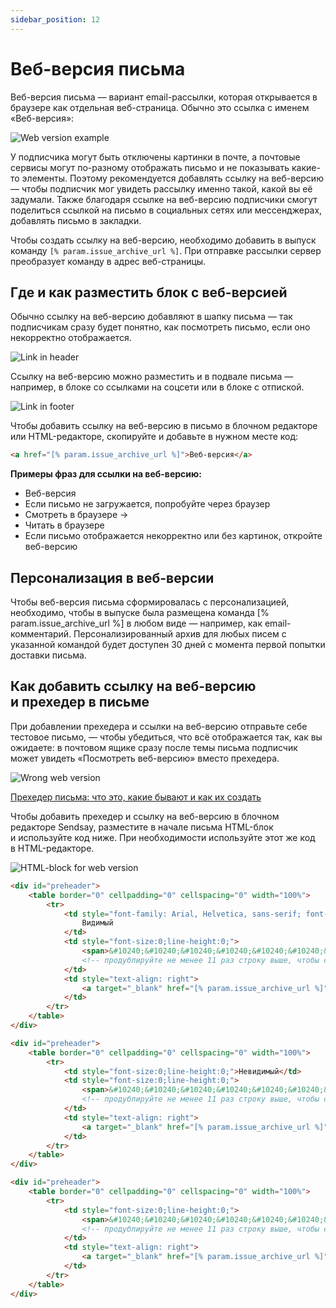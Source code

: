 ```yaml
---
sidebar_position: 12
---
```




# Веб-версия письма

Веб-версия письма — вариант email-рассылки, которая открывается в браузере как отдельная веб-страница. Обычно это ссылка с именем «Веб-версия»: 

![Web version example](\img\email-campaigns\create-your-campaign\web-version\web-version-example.jpg) <br/>

У подписчика могут быть отключены картинки в почте, а&nbsp;почтовые сервисы могут по-разному отображать письмо и&nbsp;не&nbsp;показывать какие-то элементы. Поэтому рекомендуется добавлять ссылку на&nbsp;веб-версию — чтобы подписчик мог увидеть рассылку именно такой, какой вы её задумали. Также благодаря ссылке на веб-версию подписчики смогут поделиться ссылкой на&nbsp;письмо в&nbsp;социальных сетях или мессенджерах, добавлять письмо в&nbsp;закладки.

Чтобы создать ссылку на веб-версию, необходимо добавить в выпуск команду `[% param.issue_archive_url %]`. При отправке рассылки сервер преобразует команду в адрес веб-страницы.

## Где и&nbsp;как разместить блок с&nbsp;веб-версией

Обычно ссылку на&nbsp;веб-версию добавляют в&nbsp;шапку письма&nbsp;&mdash; так подписчикам сразу будет понятно, как посмотреть письмо, если оно некорректно&nbsp;отображается.

![Link in header](\img\email-campaigns\create-your-campaign\web-version\link-in-header.jpg) <br/>

Ссылку на&nbsp;веб-версию можно разместить и в&nbsp;подвале письма — например, в&nbsp;блоке со&nbsp;ссылками на&nbsp;соцсети или в&nbsp;блоке с&nbsp;отпиской.

![Link in footer](\img\email-campaigns\create-your-campaign\web-version\link-in-footer.jpg) <br/>

Чтобы добавить ссылку на веб-версию в письмо в блочном редакторе или HTML-редакторе, скопируйте и добавьте в нужном месте код:

```html
<a href="[% param.issue_archive_url %]">Веб-версия</a>
```

**Примеры фраз для ссылки на&nbsp;веб-версию:**

- Веб-версия
- Если письмо не&nbsp;загружается, попробуйте через браузер
- Смотреть в&nbsp;браузере &rarr;
- Читать в браузере
- Если письмо отображается некорректно или без картинок, откройте веб-версию

## Персонализация в веб-версии

Чтобы веб-версия письма сформировалась с персонализацией, необходимо, чтобы в выпуске была размещена команда [% param.issue_archive_url %] в любом виде — например, как email-комментарий. Персонализированный архив для любых писем с указанной командой будет доступен 30 дней с момента первой попытки доставки письма.

## Как добавить ссылку на&nbsp;веб-версию и&nbsp;прехедер в&nbsp;письме

При добавлении прехедера и&nbsp;ссылки на&nbsp;веб-версию отправьте себе тестовое письмо, — чтобы убедиться, что всё отображается так, как вы ожидаете: в почтовом ящике сразу после темы письма подписчик может увидеть &laquo;Посмотреть веб-версию&raquo; вместо прехедера.

![Wrong web version](\img\email-campaigns\create-your-campaign\web-version\wrong-web-version.jpg) <br/>

[Прехедер письма: что это, какие бывают и как их создать](https://docs.sendsay.ru/email-campaigns/create-your-campaign/preheader)

Чтобы добавить прехедер и&nbsp;ссылку на&nbsp;веб-версию в&nbsp;блочном редакторе Sendsay, разместите в&nbsp;начале письма HTML-блок и&nbsp;используйте код ниже. При необходимости используйте этот же код в&nbsp;HTML-редакторе. 

![HTML-block for web version](\img\email-campaigns\create-your-campaign\web-version\html-block-for-web-version.jpg) <br/>

<Tabs>
<TabItem value="key1" label="Видимый прехедер">

```html
<div id="preheader">
	<table border="0" cellpadding="0" cellspacing="0" width="100%">
		<tr>
			<td style="font-family: Arial, Helvetica, sans-serif; font-size: 14px; color: #000000; font-weight: 400">
				Видимый
			</td>
			<td style="font-size:0;line-height:0;">
				<span>&#10240;&#10240;&#10240;&#10240;&#10240;&#10240;&#10240;&#10240;&#10240;</span>
				<!-- продублируйте не менее 11 раз строку выше, чтобы скрыть контент письма в прехедере -->
			</td>
			<td style="text-align: right">
				<a target="_blank" href="[% param.issue_archive_url %]" style="font-family: Arial, Helvetica, sans-serif; font-size: 14px; color: #000000; font-weight: 400">Посмотреть веб-версию письма</a>
			</td>
		</tr>
	</table>
</div>
```

</TabItem>
<TabItem value="key2" label="Невидимый прехедер">

```html
<div id="preheader">
	<table border="0" cellpadding="0" cellspacing="0" width="100%">
		<tr>
			<td style="font-size:0;line-height:0;">Невидимый</td>
			<td style="font-size:0;line-height:0;">
				<span>&#10240;&#10240;&#10240;&#10240;&#10240;&#10240;&#10240;&#10240;&#10240;</span>
				<!-- продублируйте не менее 11 раз строку выше, чтобы скрыть контент письма в прехедере -->
			</td>
			<td style="text-align: right">
				<a target="_blank" href="[% param.issue_archive_url %]" style="font-family: Arial, Helvetica, sans-serif; font-size: 14px; color: #000000; font-weight: 400">Посмотреть веб-версию письма</a>
			</td>
		</tr>
	</table>
</div>
```

</TabItem>
<TabItem value="key3" label="Скрытый прехедер">

```html
<div id="preheader">
	<table border="0" cellpadding="0" cellspacing="0" width="100%">
		<tr>
			<td style="font-size:0;line-height:0;">
				<span>&#10240;&#10240;&#10240;&#10240;&#10240;&#10240;&#10240;&#10240;&#10240;</span>
				<!-- продублируйте не менее 11 раз строку выше, чтобы скрыть контент письма в прехедере -->
			</td>
			<td style="text-align: right">
				<a target="_blank" href="[% param.issue_archive_url %]" style="font-family: Arial, Helvetica, sans-serif; font-size: 14px; color: #000000; font-weight: 400">Посмотреть веб-версию письма</a>
			</td>
		</tr>
	</table>
</div>
```

</TabItem>
</Tabs>
